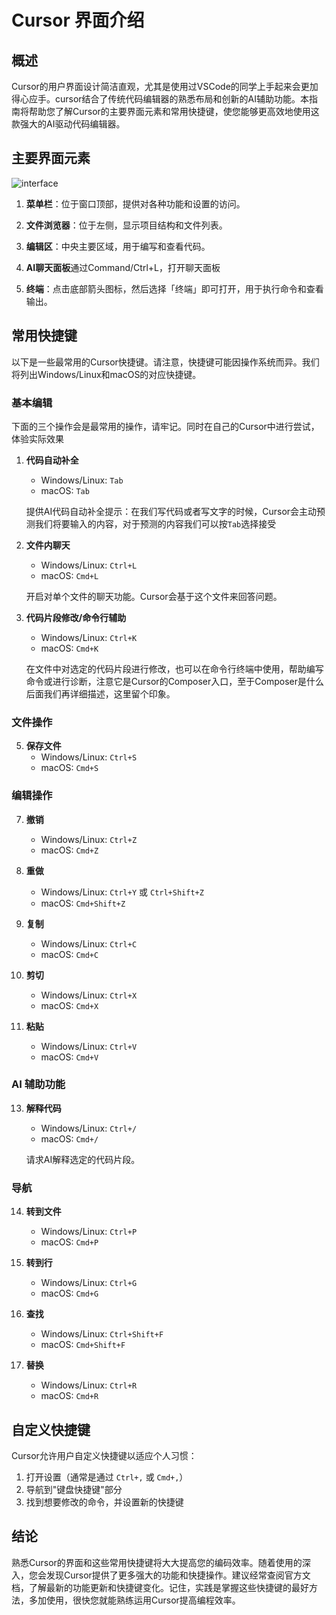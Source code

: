 # Cursor 界面介绍

## 概述

Cursor的用户界面设计简洁直观，尤其是使用过VSCode的同学上手起来会更加得心应手。cursor结合了传统代码编辑器的熟悉布局和创新的AI辅助功能。本指南将帮助您了解Cursor的主要界面元素和常用快捷键，使您能够更高效地使用这款强大的AI驱动代码编辑器。

## 主要界面元素
![interface](/interface.jpeg)

1. **菜单栏**：位于窗口顶部，提供对各种功能和设置的访问。

2. **文件浏览器**：位于左侧，显示项目结构和文件列表。

3. **编辑区**：中央主要区域，用于编写和查看代码。

4. **AI聊天面板**通过Command/Ctrl+L，打开聊天面板

6. **终端**：点击底部箭头图标，然后选择「终端」即可打开，用于执行命令和查看输出。

## 常用快捷键

以下是一些最常用的Cursor快捷键。请注意，快捷键可能因操作系统而异。我们将列出Windows/Linux和macOS的对应快捷键。

### 基本编辑
<Note title="关键快捷键">
下面的三个操作会是最常用的操作，请牢记。同时在自己的Cursor中进行尝试，体验实际效果
</Note>

1. **代码自动补全**
   - Windows/Linux: `Tab`
   - macOS: `Tab`
   
   提供AI代码自动补全提示：在我们写代码或者写文字的时候，Cursor会主动预测我们将要输入的内容，对于预测的内容我们可以按`Tab`选择接受

2. **文件内聊天**
   - Windows/Linux: `Ctrl+L`
   - macOS: `Cmd+L`
   
   开启对单个文件的聊天功能。Cursor会基于这个文件来回答问题。

3. **代码片段修改/命令行辅助**
   - Windows/Linux: `Ctrl+K`
   - macOS: `Cmd+K`
   
   在文件中对选定的代码片段进行修改，也可以在命令行终端中使用，帮助编写命令或进行诊断，注意它是Cursor的Composer入口，至于Composer是什么后面我们再详细描述，这里留个印象。

### 文件操作

5. **保存文件**
   - Windows/Linux: `Ctrl+S`
   - macOS: `Cmd+S`

### 编辑操作

7. **撤销**
   - Windows/Linux: `Ctrl+Z`
   - macOS: `Cmd+Z`

8. **重做**
   - Windows/Linux: `Ctrl+Y` 或 `Ctrl+Shift+Z`
   - macOS: `Cmd+Shift+Z`

9. **复制**
   - Windows/Linux: `Ctrl+C`
   - macOS: `Cmd+C`

10. **剪切**
    - Windows/Linux: `Ctrl+X`
    - macOS: `Cmd+X`

11. **粘贴**
    - Windows/Linux: `Ctrl+V`
    - macOS: `Cmd+V`

### AI 辅助功能

13. **解释代码**
    - Windows/Linux: `Ctrl+/`
    - macOS: `Cmd+/`
    
    请求AI解释选定的代码片段。

### 导航

14. **转到文件**
    - Windows/Linux: `Ctrl+P`
    - macOS: `Cmd+P`

15. **转到行**
    - Windows/Linux: `Ctrl+G`
    - macOS: `Cmd+G`

16. **查找**
    - Windows/Linux: `Ctrl+Shift+F`
    - macOS: `Cmd+Shift+F`

17. **替换**
    - Windows/Linux: `Ctrl+R`
    - macOS: `Cmd+R`

## 自定义快捷键

Cursor允许用户自定义快捷键以适应个人习惯：

1. 打开设置（通常是通过 `Ctrl+,` 或 `Cmd+,`）
2. 导航到"键盘快捷键"部分
3. 找到想要修改的命令，并设置新的快捷键

## 结论

熟悉Cursor的界面和这些常用快捷键将大大提高您的编码效率。随着使用的深入，您会发现Cursor提供了更多强大的功能和快捷操作。建议经常查阅官方文档，了解最新的功能更新和快捷键变化。记住，实践是掌握这些快捷键的最好方法，多加使用，很快您就能熟练运用Cursor提高编程效率。